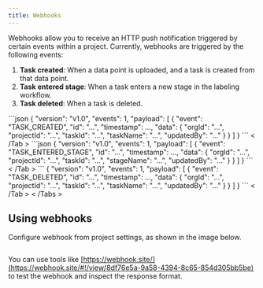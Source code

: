 ```yaml
---
title: Webhooks
---
```


Webhooks allow you to receive an HTTP push notification triggered by certain events within a project. Currently, webhooks are triggered by the following events:&#x20;

1. **Task created**: When a data point is uploaded, and a task is created from that data point.&#x20;
2. **Task entered stage**: When a task enters a new stage in the labeling workflow.
3. **Task deleted**: When a task is deleted.

<Tabs >
<Tab title="Task created" >
```json
{
  "version": "v1.0",
  "events": 1,
  "payload": [
    {
      "event": "TASK_CREATED",
      "id": "...",
      "timestamp": ...,
      "data": {
        "orgId": "...",
        "projectId": "...",
        "taskId": "...",
        "taskName": "...",
        "updatedBy": "..."
      }
    }
  ]
}
```
< /Tab >

<Tab title="Task entered stage" >
```json
{
  "version": "v1.0",
  "events": 1,
  "payload": [
    {
      "event": "TASK_ENTERED_STAGE",
      "id": "...",
      "timestamp": ...,
      "data": {
        "orgId": "...",
        "projectId": "...",
        "taskId": "...",
        "stageName": "...",
        "updatedBy": "..."
      }
    }
  ]
}
```
< /Tab >

<Tab title="Task deleted" >
```
{
  "version": "v1.0",
  "events": 1,
  "payload": [
    {
      "event": "TASK_DELETED",
      "id": "...",
      "timestamp": ...,
      "data": {
        "orgId": "...",
        "projectId": "...",
        "taskId": "...",
        "taskName": "...",
        "updatedBy": "..."
      }
    }
  ]
}
```
< /Tab >
< /Tabs >

## Using webhooks

Configure webhook from project settings, as shown in the image below.&#x20;

<figure><img src="../../.gitbook/assets/RedBrick AI 2024-04-22 at 11.05.15@2x.png" alt=""/><figcaption></figcaption></figure>

You can use tools like [https://webhook.site/](https://webhook.site/#!/view/8df76e5a-9a58-4394-8c65-854d305bb5be) to test the webhook and inspect the response format.&#x20;
